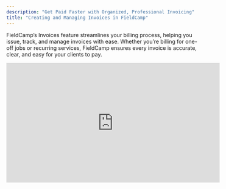 ```yaml
---
description: "Get Paid Faster with Organized, Professional Invoicing"
title: "Creating and Managing Invoices in FieldCamp"
---
```


FieldCamp’s Invoices feature streamlines your billing process, helping you issue, track, and manage invoices with ease. Whether you’re billing for one-off jobs or recurring services, FieldCamp ensures every invoice is accurate, clear, and easy for your clients to pay.

<iframe width="560" height="315" src="https://www.youtube.com/embed/xWjmB_9NWLc?si=piVamdBHlloD17sA" title="YouTube video player" frameborder="0" allow="accelerometer; autoplay; clipboard-write; encrypted-media; gyroscope; picture-in-picture; web-share" referrerpolicy="strict-origin-when-cross-origin" allowfullscreen />

## **Navigating the Invoices Section**

- Log in to FieldCamp with your credentials.
- In the left-hand navigation or main dashboard, click on Grow.
- At the top of the Grow screen, click on Invoices to access all your invoices.

![I1 Pn](/images/I1.png)

- The main Invoices screen displays an organized list of all your invoices, including:
  - Invoice # (unique ID for easy tracking)
  - Title (custom name for the invoice)
  - Customer (client name)
  - Date (invoice creation date)
  - Due Date (when payment is due)
  - Total (total amount, including taxes)
  - Delivery Status
  - Payment (payment status and actions)

This overview lets you quickly find, filter, and manage all your open and past invoices.

## **Creating a New Invoice**

### **Step 1: Start a New Invoice**

- Click on \+ New Invoice on the right-hand side of the Invoices screen.

### **Step 2: Fill Out Invoice Details**

**Basic Information**

![I2 Pn](/images/I2.png)

- Customer: Select an existing client or add a new one.
- Title: Enter a clear, descriptive title for the invoice.
- Invoice Date: Set the date for the invoice.
- Due Date: Choose when payment is due.
- Payment Term: Select from options such as:
  - Due on receipt
  - Net 7 days
  - Net 14 days
  - Net 30 days
  - Net 45 days
  - Net 60 days
  - Net 90 days
- Billing Address: Enter or confirm the client’s billing address.

**Line Items**

![E3 Pn](/images/E3.png)

- Section Name: Optionally, group items under sections like “Labor,” “Parts,” or “Inspection.”
- Add Line Items: For each service or product:
  - Description: Details of the item/service.
  - Qty: Quantity.
  - Rate: Price per unit.
  - Tax: Choose the applicable tax from the dropdown. The selected tax will be reflected in the total.
  - Amount: Auto-calculated.

Click Add Section to organize items into multiple sections if needed.

### **Step 3: Save the Invoice**

- Click Save to store your invoice. It will now appear on the main invoice screen, ready for review or sending.

With FieldCamp, invoicing becomes a seamless part of your workflow-helping you stay organized, get paid faster, and provide a professional experience for every client. Spend less time on paperwork and more time growing your business, knowing your billing process is efficient, accurate, and always at your fingertips.